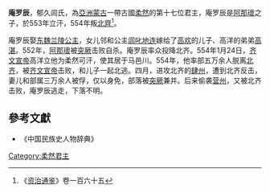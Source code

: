 '''庵罗辰'''，郁久闾氏，為[[亞洲|亞洲]][[蒙古|蒙古]]一帶古國[[柔然|柔然]]的第十七位君主，庵罗辰是[[阿那瓌|阿那瓌]]之子，於553年立汗，554年叛[[北齊|北齊]]<ref>《[[资治通鉴|资治通鉴]]》卷一百六十五</ref>。

庵罗辰娶[[东魏|东魏]][[兰陵公主_(东魏)|兰陵公主]]，女儿邻和公主[[闾叱地连|闾叱地连]]嫁给了[[高欢|高欢]]的儿子、高洋的弟弟[[高湛|高湛]]。552年，[[阿那瓌|阿那瓌]]被[[突厥|突厥]]击败自杀。庵罗辰率众投降北齐。554年1月24日，[[齐文宣帝|齐文宣帝]]高洋立他为柔然可汗，使其居于马邑川。554年，他率部五万余人脱离[[北齐|北齐]]，被[[齐文宣帝|齐文宣帝]]击败，和儿子一起北逃。四月，进攻北齐的[[肆州|肆州]]，遭到北齐反击，妻儿和部属三万余人被俘，仅以身免，部落被[[突厥|突厥]]兼并。后来偷袭[[营州_(北魏)|营州]]，又被北齐击败，庵罗辰逃走，下落不明。
{{柔然可汗}}
{{start box}}
{{s-before|[[库提|库提]]}}
{{s-title|[[柔然|柔然]]君主|554年1月24日－554年}}
{{s-after|無}}
{{end box}}

==參考文獻==
* 《中国民族史人物辞典》
{{reflist}}
[[Category:柔然君主|Category:柔然君主]]